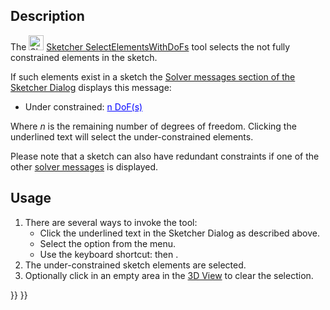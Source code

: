 <languages/>
<translate>

<!--T:7-->
{{Docnav
|[[Sketcher_JoinCurves|Join curves]]
|[[Sketcher_SelectConstraints|Select associated constraints]]
|[[Sketcher_Workbench|Sketcher]]
|IconL=Sketcher_JoinCurves.svg
|IconR=Sketcher_SelectConstraints.svg‎
|IconC=Workbench_Sketcher.svg
}}

<!--T:1-->
{{GuiCommand
|Name=Sketcher SelectElementsWithDoFs
|MenuLocation=Sketch → Sketcher visual → Select unconstrained DoF
|Workbenches=[[Sketcher_Workbench|Sketcher]]
|Shortcut={{KEY|Z}} {{KEY|F}}
|Version=0.18
}}

==Description== <!--T:2-->

<!--T:3-->
The [[Image:Sketcher_SelectElementsWithDoFs.svg|24px]] [[Sketcher_SelectElementsWithDoFs|Sketcher SelectElementsWithDoFs]] tool selects the not fully constrained elements in the sketch.

<!--T:15-->
If such elements exist in a sketch the [[Sketcher_Dialog#Solver_messages|Solver messages section of the Sketcher Dialog]] displays this message:
* Under constrained: <span style="color:blue;text-decoration:underline;">n DoF(s)</span>
Where ''n'' is the remaining number of degrees of freedom. Clicking the underlined text will select the under-constrained elements.

<!--T:16-->
Please note that a sketch can also have redundant constraints if one of the other [[Sketcher_Dialog#Solver_messages|solver messages]] is displayed.

==Usage== <!--T:4-->

<!--T:17-->
# There are several ways to invoke the tool:
#* Click the underlined text in the Sketcher Dialog as described above.
#* Select the {{MenuCommand|Sketch → Sketcher visual → [[Image:Sketcher_SelectElementsWithDoFs.svg|16px]] Select unconstrained DoF}} option from the menu.
#* Use the keyboard shortcut: {{KEY|Z}} then {{KEY|F}}.
# The under-constrained sketch elements are selected.
# Optionally click in an empty area in the [[3D_View|3D View]] to clear the selection.


<!--T:8-->
{{Docnav
|[[Sketcher_JoinCurves|Join curves]]
|[[Sketcher_SelectConstraints|Select associated constraints]]
|[[Sketcher_Workbench|Sketcher]]
|IconL=Sketcher_JoinCurves.svg
|IconR=Sketcher_SelectConstraints.svg‎
|IconC=Workbench_Sketcher.svg
}}

</translate>
{{Sketcher_Tools_navi{{#translation:}}}}
{{Userdocnavi{{#translation:}}}}